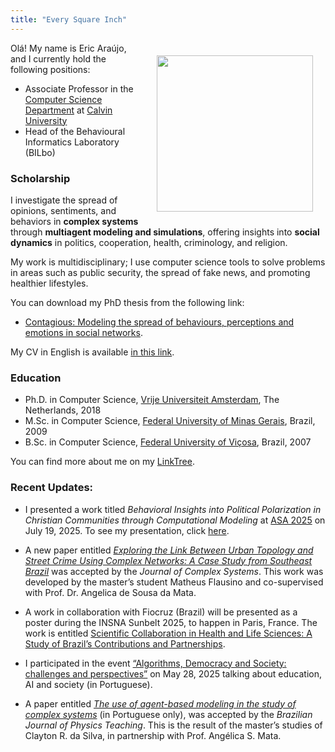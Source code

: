 ```yaml
---
title: "Every Square Inch"
---
```


![](files/Self-BW-Adjusted.png){style="float: right; padding: 20px;" fig-alt="Portrait at Búzios in 2023." fig-align="right" width="250"}

<!-- ### Computational Modeling for the Flourishing of the Whole Creation -->

Olá! My name is Eric Araújo, and I currently hold the following positions:

-   Associate Professor in the [Computer Science Department](https://calvin.edu/academics/school-stem/computer-science){target="_blank"} at [Calvin University](https://calvin.edu/){target="_blank"}
-   Head of the Behavioural Informatics Laboratory (BILbo)

### Scholarship

I investigate the spread of opinions, sentiments, and behaviors in **complex systems** through **multiagent modeling and simulations**, offering insights into **social dynamics** in politics, cooperation, health, criminology, and religion.

My work is multidisciplinary; I use computer science tools to solve problems in areas such as public security, the spread of fake news, and promoting healthier lifestyles.

You can download my PhD thesis from the following link:

-   [Contagious: Modeling the spread of behaviours, perceptions and emotions in social networks](./files/Contagious_Eric_Araujo.pdf){target="_blank"}.

My CV in English is available [in this link](cv/Eric_Araujo_CV.pdf){target="_blank"}.

### Education

-   Ph.D. in Computer Science, [Vrije Universiteit Amsterdam](https://vu.nl/nl){target="_blank"}, The Netherlands, 2018
-   M.Sc. in Computer Science, [Federal University of Minas Gerais](https://ufmg.br/){target="_blank"}, Brazil, 2009
-   B.Sc. in Computer Science, [Federal University of Viçosa](https://www.ufv.br/){target="_blank"}, Brazil, 2007

You can find more about me on my [LinkTree](https://linktr.ee/earaujo){target="_blank"}.

### Recent Updates:

-   I presented a work titled *Behavioral Insights into Political Polarization in Christian Communities through Computational Modeling* at [ASA 2025](https://network.asa3.org/mpage/ASA2025){target="_blank"} on July 19, 2025. To see my presentation, click [here](https://ericaraujo.com/presentations/2025/ASA/presentation.html){target="_blank"}.

-   A new paper entitled [*Exploring the Link Between Urban Topology and Street Crime Using Complex Networks: A Case Study from Southeast Brazil*](https://doi.org/10.1093/comnet/cnaf016){target="_blank"} was accepted by the *Journal of Complex Systems*. This work was developed by the master’s student Matheus Flausino and co-supervised with Prof. Dr. Angelica de Sousa da Mata.

-   A work in collaboration with Fiocruz (Brazil) will be presented as a poster during the INSNA Sunbelt 2025, to happen in Paris, France. The work is entitled [Scientific Collaboration in Health and Life Sciences: A Study of Brazil's Contributions and Partnerships](https://www.conftool.pro/sunbelt2025/index.php?page=browseSessions&form_session=196#paperID891){target="_blank"}.

-   I participated in the event ["Algorithms, Democracy and Society: challenges and perspectives"](https://algoritmosesociedade.inf.ufg.br/#inicio){target="\"_blank"} on May 28, 2025 talking about education, AI and society (in Portuguese).

-   A paper entitled [*The use of agent-based modeling in the study of complex systems*](https://doi.org/10.1590/1806-9126-RBEF-2024-0464){target="_blank"} (in Portuguese only), was accepted by the *Brazilian Journal of Physics Teaching*. This is the result of the master's studies of Clayton R. da Silva, in partnership with Prof. Angélica S. Mata.